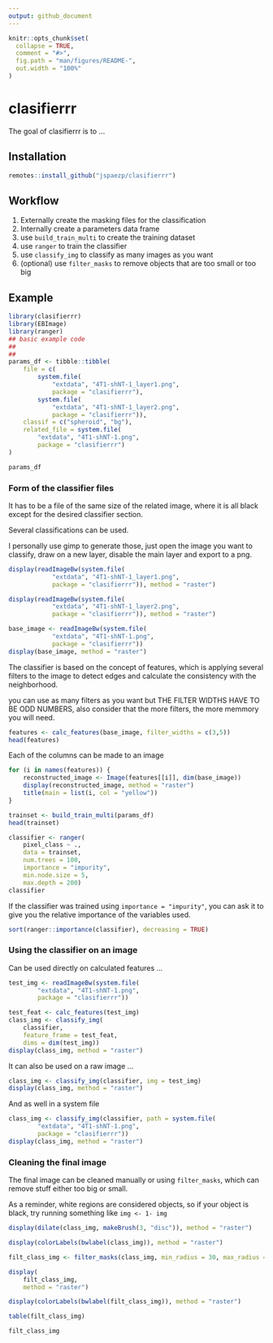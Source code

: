 ```yaml
---
output: github_document
---
```


<!-- README.md is generated from README.Rmd. Please edit that file -->

```r
knitr::opts_chunk$set(
  collapse = TRUE,
  comment = "#>",
  fig.path = "man/figures/README-",
  out.width = "100%"
)
```

# clasifierrr

<!-- badges: start -->
<!-- badges: end -->

The goal of clasifierrr is to ...

## Installation

``` r
remotes::install_github("jspaezp/clasifierrr")
```

## Workflow

1. Externally create the masking files for the classification
1. Internally create a parameters data frame
1. use `build_train_multi` to create the training dataset
1. use `ranger` to train the classifier
1. use `classify_img` to classify as many images as you want
1. (optional) use `filter_masks` to remove objects that are too small or too big

## Example

```r
library(clasifierrr)
library(EBImage)
library(ranger)
## basic example code
## 
## 
params_df <- tibble::tibble(
    file = c(
        system.file(
            "extdata", "4T1-shNT-1_layer1.png",
            package = "clasifierrr"),
        system.file(
            "extdata", "4T1-shNT-1_layer2.png",
            package = "clasifierrr")),
    classif = c("spheroid", "bg"),
    related_file = system.file(
        "extdata", "4T1-shNT-1.png",
        package = "clasifierrr")
)

params_df
```

### Form of the classifier files

It has to be a file of the same size of the related image, where it is all black
except for the desired classifier section.

Several classifications can be used.

I personally use gimp to generate those, just open the image you want to 
classify, draw on a new layer, disable the main layer and export to a png.

```r
display(readImageBw(system.file(
            "extdata", "4T1-shNT-1_layer1.png",
            package = "clasifierrr")), method = "raster")

display(readImageBw(system.file(
            "extdata", "4T1-shNT-1_layer2.png",
            package = "clasifierrr")), method = "raster")

base_image <- readImageBw(system.file(
            "extdata", "4T1-shNT-1.png",
            package = "clasifierrr"))
display(base_image, method = "raster")
```


The classifier is based on the concept of features, which is applying several
filters to the image to detect edges and calculate the consistency with the
neighborhood.

you can use as many filters as you want but
THE FILTER WIDTHS HAVE TO BE ODD NUMBERS, also consider that the more filters,
the more memmory you will need.

```r
features <- calc_features(base_image, filter_widths = c(3,5))
head(features)
```


Each of the columns can be made to an image

```r
for (i in names(features)) {
    reconstructed_image <- Image(features[[i]], dim(base_image))
    display(reconstructed_image, method = "raster")
    title(main = list(i, col = "yellow"))
}
```



```r
trainset <- build_train_multi(params_df)
head(trainset)
```




```r
classifier <- ranger(
    pixel_class ~ .,
    data = trainset, 
    num.trees = 100, 
    importance = "impurity", 
    min.node.size = 5, 
    max.depth = 200)
classifier

```

If the classifier was trained using `importance = "impurity"`, you can ask it
to give you the relative importance of the variables used.

```r
sort(ranger::importance(classifier), decreasing = TRUE)
```

### Using the classifier on an image

Can be used directly on calculated features ...

```r
test_img <- readImageBw(system.file(
        "extdata", "4T1-shNT-1.png",
        package = "clasifierrr"))

test_feat <- calc_features(test_img)
class_img <- classify_img(
    classifier, 
    feature_frame = test_feat, 
    dims = dim(test_img))
display(class_img, method = "raster")
```

It can also be used on a raw image ...

```r
class_img <- classify_img(classifier, img = test_img)
display(class_img, method = "raster")
```

And as well in a system file

```r
class_img <- classify_img(classifier, path = system.file(
        "extdata", "4T1-shNT-1.png",
        package = "clasifierrr"))
display(class_img, method = "raster")
```

### Cleaning the final image

The final image can be cleaned manually or using `filter_masks`,
which can remove stuff either too big or small.

As a reminder, white regions are considered objects, so if your object is black,
try running something like `img <- 1- img`

```r
display(dilate(class_img, makeBrush(3, "disc")), method = "raster")
```

```r
display(colorLabels(bwlabel(class_img)), method = "raster")
```


```r
filt_class_img <- filter_masks(class_img, min_radius = 30, max_radius = 1000)

display(
    filt_class_img,
    method = "raster")

display(colorLabels(bwlabel(filt_class_img)), method = "raster")

table(filt_class_img)

filt_class_img
```

